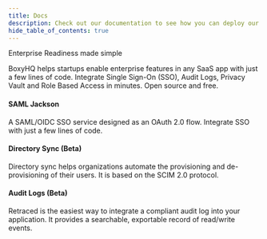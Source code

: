 ```yaml
---
title: Docs
description: Check out our documentation to see how you can deploy our enterprise-ready solutions into your application with ease. Check out our SAML Jackson for Single sign-on.
hide_table_of_contents: true
---
```



Enterprise Readiness made simple

BoxyHQ helps startups enable enterprise features in any SaaS app with just a few lines of code. Integrate Single Sign-On (SSO), Audit Logs, Privacy Vault and Role Based Access in minutes. Open source and free.

<div className="container" style={{ padding: 0 }}>
  <div className="row is-multiline">
    <div className="col col--6">
      <Link
        className="card"
        to="/docs/jackson/overview"
        style={{ height: '100%' }}
      >
        <div className="card__body">
          <h4>SAML Jackson</h4>
          <p>
            A SAML/OIDC SSO service designed as an OAuth 2.0 flow. Integrate SSO
            with just a few lines of code.
          </p>
        </div>
      </Link>
    </div>
    <div className="col col--6">
      <Link
        className="card"
        to="/docs/directory-sync/overview"
        style={{ height: '100%' }}
      >
        <div className="card__body">
          <h4>Directory Sync (Beta)</h4>
          <p>
            Directory sync helps organizations automate the provisioning and
            de-provisioning of their users. It is based on the SCIM 2.0
            protocol.
          </p>
        </div>
      </Link>
    </div>
  </div>

  <div className="row is-multiline">
    <div className="col col--6">
      <Link
        className="card"
        to="/docs/retraced/overview"
        style={{ height: '100%' }}
      >
        <div className="card__body">
          <h4>Audit Logs (Beta)</h4>
          <p>
            Retraced is the easiest way to integrate a compliant audit log into your application.
            It provides a searchable, exportable record of read/write events. 
          </p>
        </div>
      </Link>
    </div>
  </div>
</div>
